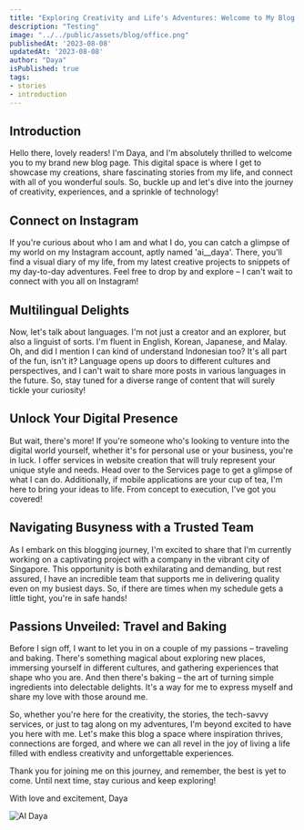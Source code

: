 ```yaml
---
title: "Exploring Creativity and Life's Adventures: Welcome to My Blog!"
description: "Testing"
image: "../../public/assets/blog/office.png"
publishedAt: '2023-08-08'
updatedAt: '2023-08-08'
author: "Daya"
isPublished: true
tags:
- stories
- introduction
---
```


## Introduction
Hello there, lovely readers! I'm Daya, and I'm absolutely thrilled to welcome you to my brand new blog page. This digital space is where I get to showcase my creations, share fascinating stories from my life, and connect with all of you wonderful souls. So, buckle up and let's dive into the journey of creativity, experiences, and a sprinkle of technology!

## Connect on Instagram
If you're curious about who I am and what I do, you can catch a glimpse of my world on my Instagram account, aptly named 'ai__daya'. There, you'll find a visual diary of my life, from my latest creative projects to snippets of my day-to-day adventures. Feel free to drop by and explore – I can't wait to connect with you all on Instagram!

## Multilingual Delights
Now, let's talk about languages. I'm not just a creator and an explorer, but also a linguist of sorts. I'm fluent in English, Korean, Japanese, and Malay. Oh, and did I mention I can kind of understand Indonesian too? It's all part of the fun, isn't it? Language opens up doors to different cultures and perspectives, and I can't wait to share more posts in various languages in the future. So, stay tuned for a diverse range of content that will surely tickle your curiosity!

## Unlock Your Digital Presence
But wait, there's more! If you're someone who's looking to venture into the digital world yourself, whether it's for personal use or your business, you're in luck. I offer services in website creation that will truly represent your unique style and needs. Head over to the Services page to get a glimpse of what I can do. Additionally, if mobile applications are your cup of tea, I'm here to bring your ideas to life. From concept to execution, I've got you covered!

## Navigating Busyness with a Trusted Team
As I embark on this blogging journey, I'm excited to share that I'm currently working on a captivating project with a company in the vibrant city of Singapore. This opportunity is both exhilarating and demanding, but rest assured, I have an incredible team that supports me in delivering quality even on my busiest days. So, if there are times when my schedule gets a little tight, you're in safe hands!

## Passions Unveiled: Travel and Baking
Before I sign off, I want to let you in on a couple of my passions – traveling and baking. There's something magical about exploring new places, immersing yourself in different cultures, and gathering experiences that shape who you are. And then there's baking – the art of turning simple ingredients into delectable delights. It's a way for me to express myself and share my love with those around me.

So, whether you're here for the creativity, the stories, the tech-savvy services, or just to tag along on my adventures, I'm beyond excited to have you here with me. Let's make this blog a space where inspiration thrives, connections are forged, and where we can all revel in the joy of living a life filled with endless creativity and unforgettable experiences.

Thank you for joining me on this journey, and remember, the best is yet to come. Until next time, stay curious and keep exploring!

With love and excitement,
Daya  

![AI Daya](/assets/blog/ai_daya.jpg)